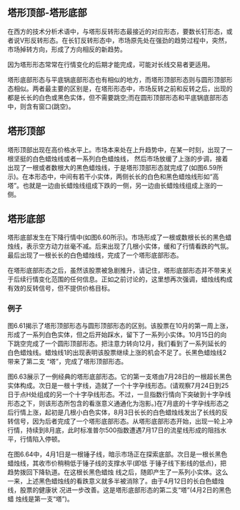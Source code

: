 
## 塔形顶部-塔形底部
在西方的技术分析术语中，与塔形反转形态最接近的对应形态，要数长钉形态，或者说V形反转形态。在长钉反转形态中，市场原先处在强劲的趋势过程中，突然，市场掉转方向，形成了方向相反的新趋势。

因为塔形形态常常在行情变化的后期才能完成，可能对长线交易者更适用。

塔形底部形态与平底锅底部形态也有相似的地方，而塔形顶部形态则与圆形顶部形态相似。两者最主要的区别是，在塔形形态中，市场反转之前和反转之后，出现的都是长长的白色或黑色实体，但不需要跳空;而在圆形顶部形态和平底锅底部形态中，则含有窗口(跳空)。

<ImageRender alt='test1' width='auto' height='auto' path='/蜡烛图技术/20-塔形.png' />

## 塔形顶部
塔形顶部出现在高价格水平上。市场本来处在上升趋势中，在某一时刻，出现了一根坚挺的白色蜡烛线或者一系列白色蜡烛线， 然后市场放缓了上涨的步调，接着出现了一根或者数根大的黑色蜡烛线，于是塔形顶部形态就完成了(如图6.59所示)。在本形态中，中间有若干小实体，两侧长长的白色和黑色蜡烛线形如“高塔”。也就是一边由长蜡烛线组成下跌的一侧，另一边由长蜡烛线组成上涨的一侧。

## 塔形底部
塔形底部发生在下降行情中(如图6.60所示)。市场形成了一根或数根长长的黑色蜡烛线，表示空方动力丝毫不减。后来出现了几根小实体，缓和了行情看跌的气氛。最后出现了一根长长的白色蜡烛线，完成了一个塔形底部形态。

在塔形底部形态之后，虽然该股票被急剧推升，请记住，塔形底部形态并不带来关于后续行情变化范围的任何信息。正如之前讨论的，这里想再次强调，蜡烛线构成有效的反转信号，但不提供价格目标。

### 例子
图6.61揭示了塔形顶部形态与圆形顶部形态的区别。该股票在10月的第一周上涨，形成了一系列白色实体，但之后开始踩水，留下了一系列小实体。10月15日的向下跳空完成了一个圆形顶部形态。把注意力转向12月，我们看到了一系列延长的白色蜡烛线。蜡烛线1的出现表明该股票继续上涨的机会不足了。长黑色蜡烛线2带来了第二支 “塔”，完成了塔形顶部形态。
<ImageRender alt='test1' width='auto' height='auto' path='/蜡烛图技术/20-塔形2.png' />

图6.63展示了一例经典的塔形底部形态。它的第一支塔由7月28日的一根超长黑色实体构成。次日是一根十字线，造就了一个十字孕线形态。(请观察7月24日到25日于点H处组成的另一个十字孕线形态。不过，一旦指数行情向下突破到十字孕线形态之下，则该形态所包含的看涨意义通通化为泡影。)在7月底的十字孕线形态之后行情上涨，起初是几根小白色实体，8月3日长长的白色蜡烛线发出了长线的反转信号，因为后者完成了一个塔形底部形态。从塔形底部形态开始，出现一轮上冲行情，持续到8月底，此时标准普尔500指数遭遇7月17日的流星线形成的阻挡水平，行情陷入停顿。

<ImageRender alt='test1' width='auto' height='auto' path='/蜡烛图技术/20-塔形3.png' />

在图6.64中，4月1日是一根锤子线，暗示市场正在探索底部。次日是一根长黑色蜡烛线，其收市价稍稍低于锤子线的支撑水平(即低 于锤子线下影线的低点)，把趋势拨回下降轨道。在这根长黑色蜡烛 线之后，随即产生了一系列小实体。这么一来，上述黑色蜡烛线的看跌意义就多半被消除了。由于4月12日的长白色蜡烛线，股票的健康状 况进一步改善。这是塔形底部形态的第二支“塔”(4月2日的黑色蜡 烛线是第一支“塔”)。

<ImageRender alt='test1' width='auto' height='auto' path='/蜡烛图技术/20-塔形4.png' />
